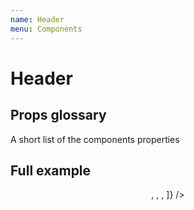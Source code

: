 ```yaml
---
name: Header
menu: Components
---
```




# Header

## Props glossary

A short list of the components properties

<Props of={NavBar} />

## Full example

<Playground>
  <Header
    areas={[
      <Logo title="demo title" desc="desc" isFocused={true} />,
      <NavBar itemCount={6}>
        <NavLink
          href="#"
          current={false}
          isFocused={false}
          text="Bikinis"
          context="bar"
        />
        <NavLink
          href="#"
          current={true}
          isFocused={false}
          text="One Pieces"
          context="bar"
        />
        <NavLink
          href="#"
          current={false}
          isFocused={false}
          text="Yoga & Surf"
          context="bar"
        />
        <NavLink
          href="#"
          current={false}
          isFocused={false}
          text="Tanning"
          context="bar"
        />
        <NavLink
          href="#"
          current={false}
          isFocused={false}
          text="Sustainability"
          context="bar"
        />
        <NavLink
          href="#"
          current={false}
          isFocused={false}
          text="The Brand"
          context="bar"
        />
      </NavBar>,
      <Logo title="demo title" desc="desc" isFocused={false} />,
    ]}
  />
</Playground>
